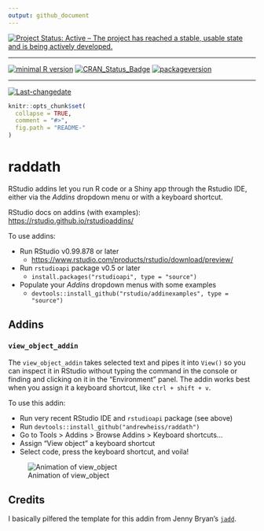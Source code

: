 ```yaml
---
output: github_document
---
```

[![Project Status: Active – The project has reached a stable, usable state and is being actively developed.](http://www.repostatus.org/badges/latest/active.svg)](http://www.repostatus.org/#active)
 
---
 
[![minimal R version](https://img.shields.io/badge/R%3E%3D-3.2.2-6666ff.svg)](https://cran.r-project.org/)
[![CRAN_Status_Badge](http://www.r-pkg.org/badges/version/raddath)](https://cran.r-project.org/package=raddath)
[![packageversion](https://img.shields.io/badge/Package%20version-0.0.0.9000-orange.svg?style=flat-square)](commits/master)
 
---
 
[![Last-changedate](https://img.shields.io/badge/last%20change-`r gsub('-', '--', Sys.Date())`-yellowgreen.svg)](/commits/master)

<!-- README.md is generated from README.Rmd. Please edit that file -->

```r
knitr::opts_chunk$set(
  collapse = TRUE,
  comment = "#>",
  fig.path = "README-"
)
```

# raddath

RStudio addins let you run R code or a Shiny app through the Rstudio IDE, either via the *Addins* dropdown menu or with a keyboard shortcut.

RStudio docs on addins (with examples): 
<https://rstudio.github.io/rstudioaddins/>

To use addins:

- Run RStudio v0.99.878 or later
    - <https://www.rstudio.com/products/rstudio/download/preview/>
- Run `rstudioapi` package v0.5 or later
    - `install.packages("rstudioapi", type = "source")`
- Populate your *Addins* dropdown menus with some examples
    - `devtools::install_github("rstudio/addinexamples", type = "source")`

## Addins

### `view_object_addin`

The `view_object_addin` takes selected text and pipes it into `View()` so you can inspect it in RStudio without typing the command in the console or finding and clicking on it in the "Environment" panel. The addin works best when you assign it a keyboard shortcut, like `ctrl + shift + v`.

To use this addin:

- Run very recent RStudio IDE and `rstudioapi` package (see above)
- Run `devtools::install_github("andrewheiss/raddath")`
- Go to Tools > Addins > Browse Addins > Keyboard shortcuts…
- Assign "View object" a keyboard shortcut
- Select code, press the keyboard shortcut, and voila!

![Animation of view_object](internal/viewobject.gif)

## Credits

I basically pilfered the template for this addin from Jenny Bryan's [`jadd`](https://github.com/jennybc/jadd).